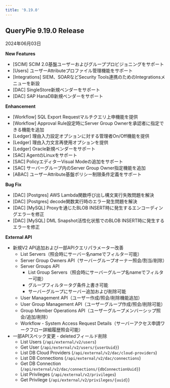 ```yaml
---
title: '9.19.0'
---
```


## QueryPie 9.19.0 Release

2024年06月03日


**New Features**

* [SCIM] SCIM 2.0基盤ユーザーおよびグループプロビジョニングをサポート
* [Users] ユーザーAttributeプロファイル管理機能をサポート
* [Integrations] SIEM、SOARなどSecurity Tools連携のためのIntegrationsメニューを新設
* [DAC] SingleStore新規ベンダーをサポート
* [DAC] SAP HanaDB新規ベンダーをサポート


**Enhancement**

* [Workflow] SQL Export Requestマルチクエリ上申機能を提供
* [Workflow] Approval Rule設定時にServer Group Ownerを承認者に指定できる機能を追加
* [Ledger] 理由入力設定オプションに対する管理者On/Off機能を提供
* [Ledger] 理由入力文言再使用オプションを提供
* [Ledger] Oracle新規ベンダーをサポート
* [SAC] AgentのLinuxをサポート
* [SAC] PolicyエディターVisual Modeの追加をサポート
* [SAC] サーバーグループ内のServer Group Owner指定機能を追加
* [ABAC] ユーザーAttribute基盤ポリシー制限条件定義をサポート


**Bug Fix**

* [DAC] [Postgres] AWS Lambda関数呼び出し構文実行失敗問題を解決
* [DAC] [Postgres] decode関数実行時のエラー発生問題を解決
* [DAC] [MySQL] Proxyを通じたBLOB INSERT時に発生するエンコーディングエラーを修正
* [DAC] [MySQL] DML Snapshot活性化状態でのBLOB INSERT時に発生するエラーを修正


**External API**

* 新規V2 API追加および一部APIクエリパラメーター改善
    * List Servers（照会時にサーバー名nameでフィルター可能）
    * Server Group Owners API（サーバーグループオーナー照会/割当/削除）
    * Server Groups API
        * List Group Servers（照会時にサーバーグループ名nameでフィルター可能）
        * グループフィルタータグ条件上書き可能
        * サーバーグループにサーバー追加および削除可能
    * User Management API（ユーザー作成/照会/削除機能追加）
    * User Group Management API（ユーザーグループ作成/照会/削除可能）
    * Group Member Operations API（ユーザーグループメンバーシップ照会/追加/削除）
    * Workflow - System Access Request Details（サーバーアクセス申請ワークフロー詳細履歴照会可能）
* 一部APIスペック変更 - deletedフィールド削除
    * List Users (`/api/external/v2/users`)
    * Get User (`/api/external/v2/users/{userUuid}`)
    * List DB Cloud Providers (`/api/external/v2/dac/cloud-providers`)
    * List DB Connections (`/api/external/v2/dac/connections`)
    * Get DB Connection (`/api/external/v2/dac/connections/{dbConnectionUuid}`)
    * List Privileges (`/api/external/v2/privileges`)
    * Get Privilege (`/api/external/v2/privileges/{uuid}`)
